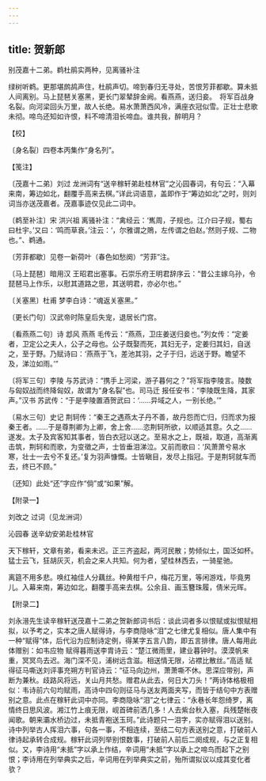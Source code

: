 ```yaml
---
---
---
```

title: 贺新郎
---



别茂嘉十二弟。鹈杜鹃实两种，见离骚补注





绿树听鹈。更那堪鹧鸪声住，杜鹃声切。啼到春归无寻处，苦恨芳菲都歇。算未抵人间离别。马上琵琶关塞黑，更长门翠辇辞金阙。看燕燕，送归妾。　将军百战身名裂。向河梁回头万里，故人长绝。易水萧萧西风冷，满座衣冠似雪。正壮士悲歌未彻。啼鸟还知如许恨，料不啼清泪长啼血。谁共我，醉明月？





【校】


〔身名裂〕四卷本丙集作“身名列”。





【笺注】


〔茂嘉十二弟〕刘过 龙洲词有“送辛稼轩弟赴桂林官”之沁园春词，有句云：“入幕来南，筹边如北，翻覆手高来去棋。”详此词语意，盖即作于“筹边如北”之时，则刘词当亦送茂嘉者。茂嘉事迹仅见此二词中。

〔鹈至补注〕宋 洪兴祖 离骚补注：“禽经云：‘嶲周，子规也。江介曰子规，蜀右曰杜宇。’又曰：‘鸣而草衰。’注云：‘，尔雅谓之鵙，左传谓之伯赵。’然则子规、二物也。”、鹈通。

〔芳菲都歇〕见卷一新荷叶（春色如愁阕）“芳菲”注。

〔马上琵琶〕暗用汉 王昭君出塞事。石崇乐府王明君辞序云：“昔公主嫁乌孙，令琵琶马上作乐，以慰其道路之思，其送明君，亦必尔也。”

〔关塞黑〕杜甫 梦李白诗：“魂返关塞黑。”

〔更长门句〕汉武帝时陈皇后失宠，退居长门宫。

〔看燕燕二句〕诗 邶风 燕燕 毛传云：“燕燕，卫庄姜送归妾也。”列女传：“定姜者，卫定公之夫人，公子之母也。公子既娶而死，其妇无子，定姜归其妇，自送之，至于野。乃赋诗曰：‘燕燕于飞，差池其羽，之子于归，远送于野。瞻望不及，涕泣如雨。’”

〔将军三句〕李陵 与苏武诗：“携手上河梁，游子暮何之？”将军指李陵言。陵数与匈奴战而终降匈奴，故谓为“身名裂”也。司马迁 报任安书：“李陵既生降，其家声。”汉书 苏武传：“于是李陵置酒贺武曰：‘……异域之人，一别长绝。’”

〔易水三句〕史记 荆轲传：“秦王之遇燕太子丹不善，故丹怨而亡归，归而求为报秦王者。……于是尊荆卿为上卿，舍上舍……恣荆轲所欲，以顺适其意。久之……遂发。太子及宾客知其事者，皆白衣冠以送之。至易水之上，既祖，取道，高渐离击筑，荆轲和而歌，为变徵之声，士皆垂泪涕泣。又前而歌曰：‘风萧萧兮易水寒，壮士一去兮不复还。’复为羽声慷慨。士皆瞋目，发尽上指冠。于是荆轲就车而去，终已不顾。”

〔还知〕此处“还”字应作“倘”或“如果”解。





【附录一】


刘改之 过词（见龙洲词）

沁园春 送辛幼安弟赴桂林官

天下稼轩，文章有弟，看来未迟。正三齐盗起，两河民散；势倾似土，国泛如杯。猛士云飞，狂胡灰灭，机会之来人共知。何为者，望桂林西去，一骑星驰。

离筵不用多悲。唤红袖佳人分藕丝。种黄柑千户，梅花万里，等闲游戏，毕竟男儿。入幕来南，筹边如北，翻覆手高来去棋。公余且、画玉簪珠履，倩米元晖。





【附录二】


刘永溍先生读辛稼轩送茂嘉十二弟之贺新郎词书后：谈此词者多以恨赋或拟恨赋相拟，以予考之，实本之唐人赋得诗，与李商隐咏“泪”之七律尤复相似。唐人集中有一种“赋得”体，后代沿为应制诗定例，得某字五言八韵，即五言排律。唐人每用此体赠别：如韦应物 赋得暮雨送李胄诗云：“楚江微雨里，建业暮钟时。漠漠帆来重，冥冥鸟去迟。海门深不见，浦树远含滋。相送情无限，沾襟比散丝。”高适 赋得征马嘶送刘评事充朔方判官诗云：“征马向边州，萧萧嘶不休。思深应带别，声断为兼秋。歧路风将远，关山月共愁。赠君从此去，何日大刀头！”两诗体格极相似：韦诗前六句均赋雨，高诗中四句则征马与送友两面夹写，而皆于结句中方表赠别之意。此点在稼轩此词中亦同。李商隐咏“泪”之七律云：“永巷长年怨绮罗，离情终日思风波。湘江竹上痕无限，岘首碑前洒几多！人去紫台秋入塞，兵残楚帐夜闻歌。朝来灞水桥边过，未抵青袍送玉珂。”此诗题只一泪字，实亦赋得泪以送别。诗中列举古人挥泪六事，句各一事，不相连续，至结二句方表送别之意，打破前人律诗起承转合成规。稼轩此词列举别恨数事，打破前人前后二阕成规，与之正复相似。又，李诗用“未抵”字以承上作结，辛词用“未抵”字以承上之啼鸟而起下之别恨；李诗用在列举典实之后，辛词用在列举典实之前，殆所谓拟议以成其变化者欤？